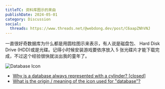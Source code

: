 ```yaml
---
titleTC: 资料库图示的来由
publishDate: 2024-05-01
category: Discussion
social:
  threads: https://www.threads.net/@webdong.dev/post/C6aapZNhVNJ
---
```


一直很好奇数据库为什么都是用圆柱图示来表示，有人说是磁盘包、 Hard Disk Drive (HDD)或是光碟。记得小时候安装游戏要依序放入 5 张光碟片才能下载完成，不过这个经验很快就淡出我的童年了。

![Database Icon](./database-icon.webp)

- [Why is a database always represented with a cylinder? [closed]](https://stackoverflow.com/questions/2822650/why-is-a-database-always-represented-with-a-cylinder)
- [What is the origin / meaning of the icon used for "database"?](https://ux.stackexchange.com/questions/31784/what-is-the-origin-meaning-of-the-icon-used-for-database)
